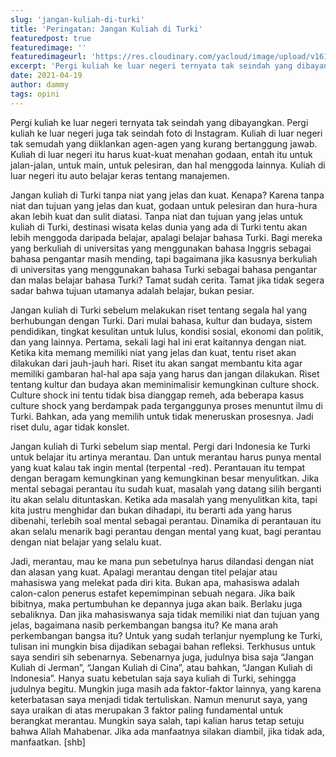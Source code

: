 ```yaml
---
slug: 'jangan-kuliah-di-turki'
title: 'Peringatan: Jangan Kuliah di Turki'
featuredpost: true
featuredimage: ''
featuredimageurl: 'https://res.cloudinary.com/yacloud/image/upload/v1618834927/articles%20pictures/uludag-min_ipnsai.jpg'
excerpt: 'Pergi kuliah ke luar negeri ternyata tak seindah yang dibayangkan. Pergi kuliah ke luar negeri juga tak seindah foto di Instagram. Kuliah di luar negeri tak semudah yang diiklankan agen-agen yang kurang bertanggung jawab.'
date: 2021-04-19
author: dammy
tags: opini
---
```


Pergi kuliah ke luar negeri ternyata tak seindah yang dibayangkan. Pergi kuliah ke luar negeri juga tak seindah foto di Instagram. Kuliah di luar negeri tak semudah yang diiklankan agen-agen yang kurang bertanggung jawab. Kuliah di luar negeri itu harus kuat-kuat menahan godaan, entah itu untuk jalan-jalan, untuk main, untuk pelesiran, dan hal menggoda lainnya. Kuliah di luar negeri itu auto belajar keras tentang manajemen.

Jangan kuliah di Turki tanpa niat yang jelas dan kuat. Kenapa? Karena tanpa niat dan tujuan yang jelas dan kuat, godaan untuk pelesiran dan hura-hura akan lebih kuat dan sulit diatasi. Tanpa niat dan tujuan yang jelas untuk kuliah di Turki, destinasi wisata kelas dunia yang ada di Turki tentu akan lebih menggoda daripada belajar, apalagi belajar bahasa Turki. Bagi mereka yang berkuliah di universitas yang menggunakan bahasa Inggris sebagai bahasa pengantar masih mending, tapi bagaimana jika kasusnya berkuliah di universitas yang menggunakan bahasa Turki sebagai bahasa pengantar dan malas belajar bahasa Turki? Tamat sudah cerita. Tamat jika tidak segera sadar bahwa tujuan utamanya adalah belajar, bukan pesiar.

Jangan kuliah di Turki sebelum melakukan riset tentang segala hal yang berhubungan dengan Turki. Dari mulai bahasa, kultur dan budaya, sistem pendidikan, tingkat kesulitan untuk lulus, kondisi sosial, ekonomi dan politik, dan yang lainnya. Pertama, sekali lagi hal ini erat kaitannya dengan niat. Ketika kita memang memiliki niat yang jelas dan kuat, tentu riset akan dilakukan dari jauh-jauh hari. Riset itu akan sangat membantu kita agar memiliki gambaran hal-hal apa saja yang harus dan jangan dilakukan. Riset tentang kultur dan budaya akan meminimalisir kemungkinan culture shock. Culture shock ini tentu tidak bisa dianggap remeh, ada beberapa kasus culture shock yang berdampak pada terganggunya proses menuntut ilmu di Turki. Bahkan, ada yang memilih untuk tidak meneruskan prosesnya. Jadi riset dulu, agar tidak konslet.

Jangan kuliah di Turki sebelum siap mental. Pergi dari Indonesia ke Turki untuk belajar itu artinya merantau. Dan untuk merantau harus punya mental yang kuat kalau tak ingin mental (terpental -red). Perantauan itu tempat dengan beragam kemungkinan yang kemungkinan besar menyulitkan. Jika mental sebagai perantau itu sudah kuat, masalah yang datang silih berganti itu akan selalu dituntaskan. Ketika ada masalah yang menyulitkan kita, tapi kita justru menghidar dan bukan dihadapi, itu berarti ada yang harus dibenahi, terlebih soal mental sebagai perantau. Dinamika di perantauan itu akan selalu menarik bagi perantau dengan mental yang kuat, bagi perantau dengan niat belajar yang selalu kuat.

Jadi, merantau, mau ke mana pun sebetulnya harus dilandasi dengan niat dan alasan yang kuat. Apalagi merantau dengan titel pelajar atau mahasiswa yang melekat pada diri kita. Bukan apa, mahasiswa adalah calon-calon penerus estafet kepemimpinan sebuah negara. Jika baik bibitnya, maka pertumbuhan ke depannya juga akan baik. Berlaku juga sebaliknya. Dan jika mahasiswanya saja tidak memiliki niat dan tujuan yang jelas, bagaimana nasib perkembangan bangsa itu? Ke mana arah perkembangan bangsa itu? Untuk yang sudah terlanjur nyemplung ke Turki, tulisan ini mungkin bisa dijadikan sebagai bahan refleksi. Terkhusus untuk saya sendiri sih sebenarnya. Sebenarnya juga, judulnya bisa saja “Jangan Kuliah di Jerman”, “Jangan Kuliah di Cina”, atau bahkan, “Jangan Kuliah di Indonesia”. Hanya suatu kebetulan saja saya kuliah di Turki, sehingga judulnya begitu. Mungkin juga masih ada faktor-faktor lainnya, yang karena keterbatasan saya menjadi tidak tertuliskan. Namun menurut saya, yang saya uraikan di atas merupakan 3 faktor paling fundamental untuk berangkat merantau. Mungkin saya salah, tapi kalian harus tetap setuju bahwa Allah Mahabenar. Jika ada manfaatnya silakan diambil, jika tidak ada, manfaatkan. [shb]
